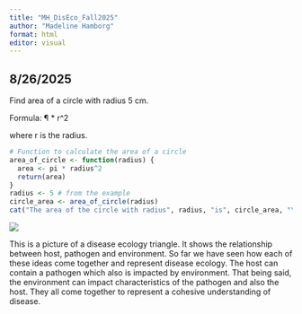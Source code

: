 ```yaml
---
title: "MH_DisEco_Fall2025"
author: "Madeline Hamborg"
format: html
editor: visual
---
```


## 8/26/2025

Find area of a circle with radius 5 cm.

Formula: ¶ \* r\^2

where r is the radius.

```r
# Function to calculate the area of a circle
area_of_circle <- function(radius) {
  area <- pi * radius^2
  return(area)
}
radius <- 5 # from the example
circle_area <- area_of_circle(radius)
cat("The area of the circle with radius", radius, "is", circle_area, "\n")
```

![](images/EpiTriad.png)

This is a picture of a disease ecology triangle. It shows the relationship between host, pathogen and environment. So far we have seen how each of these ideas come together and represent disease ecology. The host can contain a pathogen which also is impacted by environment. That being said, the environment can impact characteristics of the pathogen and also the host. They all come together to represent a cohesive understanding of disease.
